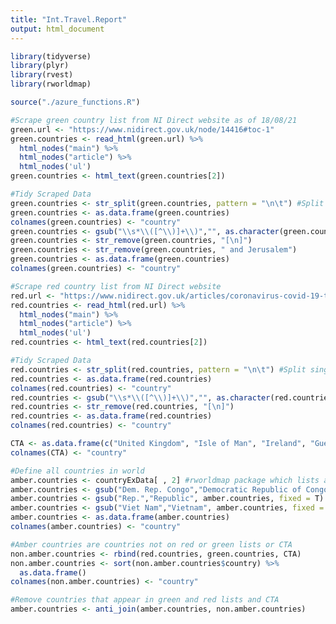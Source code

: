 ```yaml
---
title: "Int.Travel.Report"
output: html_document
---
```


```r
library(tidyverse)
library(plyr)
library(rvest)
library(rworldmap)
```



```r
source("./azure_functions.R")
```



```r
#Scrape green country list from NI Direct website as of 18/08/21
green.url <- "https://www.nidirect.gov.uk/node/14416#toc-1"
green.countries <- read_html(green.url) %>% 
  html_nodes("main") %>% 
  html_nodes("article") %>% 
  html_nodes('ul')
green.countries <- html_text(green.countries[2])

#Tidy Scraped Data
green.countries <- str_split(green.countries, pattern = "\n\t") #Split single string into each country 
green.countries <- as.data.frame(green.countries)
colnames(green.countries) <- "country"
green.countries <- gsub("\\s*\\([^\\)]+\\)","", as.character(green.countries$country)) #Remove brackets and everything in them
green.countries <- str_remove(green.countries, "[\n]")
green.countries <- str_remove(green.countries, " and Jerusalem")
green.countries <- as.data.frame(green.countries)
colnames(green.countries) <- "country"
```

```r
#Scrape red country list from NI Direct website
red.url <- "https://www.nidirect.gov.uk/articles/coronavirus-covid-19-travelling-red-list-country#toc-0"
red.countries <- read_html(red.url) %>% 
  html_nodes("main") %>% 
  html_nodes("article") %>% 
  html_nodes('ul')
red.countries <- html_text(red.countries[2])

#Tidy Scraped Data
red.countries <- str_split(red.countries, pattern = "\n\t") #Split single string into each country 
red.countries <- as.data.frame(red.countries)
colnames(red.countries) <- "country"
red.countries <- gsub("\\s*\\([^\\)]+\\)","", as.character(red.countries$country)) #Remove brackets and everything in them
red.countries <- str_remove(red.countries, "[\n]")
red.countries <- as.data.frame(red.countries)
colnames(red.countries) <- "country"
```

```r
CTA <- as.data.frame(c("United Kingdom", "Isle of Man", "Ireland", "Guernsey", "Jersey")) #Define Common Travel Area
colnames(CTA) <- "country"

#Define all countries in world
amber.countries <- countryExData[ , 2] #rworldmap package which lists all countries 
amber.countries <- gsub("Dem. Rep. Congo","Democratic Republic of Congo", amber.countries, fixed = T) 
amber.countries <- gsub("Rep.","Republic", amber.countries, fixed = T) 
amber.countries <- gsub("Viet Nam","Vietnam", amber.countries, fixed = T) 
amber.countries <- as.data.frame(amber.countries)
colnames(amber.countries) <- "country"

#Amber countries are countries not on red or green lists or CTA
non.amber.countries <- rbind(red.countries, green.countries, CTA)
non.amber.countries <- sort(non.amber.countries$country) %>% 
  as.data.frame()
colnames(non.amber.countries) <- "country"

#Remove countries that appear in green and red lists and CTA
amber.countries <- anti_join(amber.countries, non.amber.countries)
```



